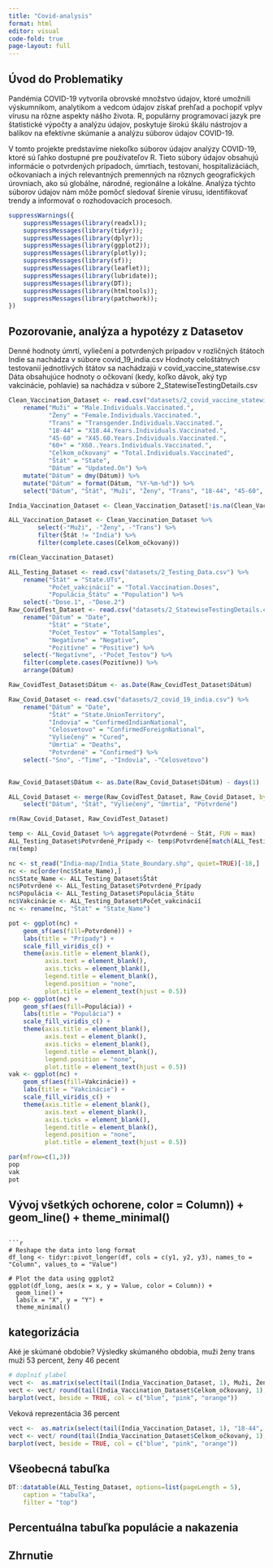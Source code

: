 ```yaml
---
title: "Covid-analysis"
format: html
editor: visual
code-fold: true
page-layout: full
---
```


## Úvod do Problematiky

Pandémia COVID-19 vytvorila obrovské množstvo údajov, ktoré umožnili výskumníkom, analytikom a vedcom údajov získať prehľad a pochopiť vplyv vírusu na rôzne aspekty nášho života. R, populárny programovací jazyk pre štatistické výpočty a analýzu údajov, poskytuje širokú škálu nástrojov a balíkov na efektívne skúmanie a analýzu súborov údajov COVID-19.

V tomto projekte predstavíme niekoľko súborov údajov analýzy COVID-19, ktoré sú ľahko dostupné pre používateľov R. Tieto súbory údajov obsahujú informácie o potvrdených prípadoch, úmrtiach, testovaní, hospitalizáciách, očkovaniach a iných relevantných premenných na rôznych geografických úrovniach, ako sú globálne, národné, regionálne a lokálne. Analýza týchto súborov údajov nám môže pomôcť sledovať šírenie vírusu, identifikovať trendy a informovať o rozhodovacích procesoch.

```r
suppressWarnings({
    suppressMessages(library(readxl));
    suppressMessages(library(tidyr));
    suppressMessages(library(dplyr));
    suppressMessages(library(ggplot2));
    suppressMessages(library(plotly));
    suppressMessages(library(sf));
    suppressMessages(library(leaflet));
    suppressMessages(library(lubridate));
    suppressMessages(library(DT));
    suppressMessages(library(htmltools));
    suppressMessages(library(patchwork));
})

```

## Pozorovanie, analýza a hypotézy z Datasetov 

Denné hodnoty úmrtí, vyliečení a potvrdených prípadov v rozličných štátoch Indie sa nachádza v súbore covid_19_india.csv Hodnoty celoštátnych testovanií jednotlivých štátov sa nachádzajú v covid_vaccine_statewise.csv Dáta obsahujúce hodnoty o očkovaní (kedy, koľko dávok, aký typ vakcinácie, pohlavie) sa nachádza v súbore 2_StatewiseTestingDetails.csv

```r
Clean_Vaccination_Dataset <- read.csv("datasets/2_covid_vaccine_statewise.csv") %>%
    rename("Muži" = "Male.Individuals.Vaccinated.", 
           "Ženy" = "Female.Individuals.Vaccinated.", 
           "Trans" = "Transgender.Individuals.Vaccinated.",
           "18-44" = "X18.44.Years.Individuals.Vaccinated.",
           "45-60" = "X45.60.Years.Individuals.Vaccinated.",
           "60+" = "X60..Years.Individuals.Vaccinated.",
           "Celkom_očkovaný" = "Total.Individuals.Vaccinated",
           "Štát" = "State",
           "Dátum" = "Updated.On") %>% 
    mutate("Dátum" = dmy(Dátum)) %>%
    mutate("Dátum" = format(Dátum, "%Y-%m-%d")) %>%
    select("Dátum", "Štát", "Muži", "Ženy", "Trans", "18-44", "45-60", "60+", "Celkom_očkovaný")

India_Vaccination_Dataset <- Clean_Vaccination_Dataset[!is.na(Clean_Vaccination_Dataset$"Muži"),]

ALL_Vaccination_Dataset <- Clean_Vaccination_Dataset %>%
        select(-"Muži", -"Ženy", -"Trans") %>%
        filter(Štát != "India") %>%
        filter(complete.cases(Celkom_očkovaný))

rm(Clean_Vaccination_Dataset)
```

```r
ALL_Testing_Dataset <- read.csv("datasets/2_Testing_Data.csv") %>%
    rename("Štát" = "State.UTs",
           "Počet_vakcinácií" = "Total.Vaccination.Doses",
           "Populácia_Štátu" = "Population") %>%
    select(-"Dose.1", -"Dose.2")
Raw_CovidTest_Dataset <- read.csv("datasets/2_StatewiseTestingDetails.csv") %>%
    rename("Dátum" = "Date",
           "Štát" = "State",
           "Počet_Testov" = "TotalSamples",
           "Negatívne" = "Negative",
           "Pozitívne" = "Positive") %>%
    select(-"Negatívne", -"Počet_Testov") %>%
    filter(complete.cases(Pozitívne)) %>%
    arrange(Dátum) 

Raw_CovidTest_Dataset$Dátum <- as.Date(Raw_CovidTest_Dataset$Dátum)

Raw_Covid_Dataset <- read.csv("datasets/2_covid_19_india.csv") %>%
    rename("Dátum" = "Date", 
           "Štát" = "State.UnionTerritory",
           "Indovia" = "ConfirmedIndianNational",
           "Celosvetovo" = "ConfirmedForeignNational",
           "Vyliečený" = "Cured",
           "Úmrtia" = "Deaths",
           "Potvrdené" = "Confirmed") %>%
    select(-"Sno", -"Time", -"Indovia", -"Celosvetovo")
    

Raw_Covid_Dataset$Dátum <- as.Date(Raw_Covid_Dataset$Dátum) - days(1)

ALL_Covid_Dataset <- merge(Raw_CovidTest_Dataset, Raw_Covid_Dataset, by=c("Dátum" = "Dátum", "Štát" = "Štát"), all = TRUE) %>%      
    select("Dátum", "Štát", "Vyliečený", "Úmrtia", "Potvrdené")

rm(Raw_Covid_Dataset, Raw_CovidTest_Dataset)

```

```r
temp <- ALL_Covid_Dataset %>% aggregate(Potvrdené ~ Štát, FUN = max)
ALL_Testing_Dataset$Potvrdené_Prípady <- temp$Potvrdené[match(ALL_Testing_Dataset$Štát, temp$Štát)]
rm(temp)
```

```r
nc <- st_read("India-map/India_State_Boundary.shp", quiet=TRUE)[-18,]
nc <- nc[order(nc$State_Name),]
nc$State_Name <- ALL_Testing_Dataset$Štát 
nc$Potvrdené <- ALL_Testing_Dataset$Potvrdené_Prípady
nc$Populácia <- ALL_Testing_Dataset$Populácia_Štátu
nc$Vakcinácie <- ALL_Testing_Dataset$Počet_vakcinácií
nc <- rename(nc, "Štát" = "State_Name")
```

```r
pot <- ggplot(nc) + 
    geom_sf(aes(fill=Potvrdené)) + 
    labs(title = "Prípady") + 
    scale_fill_viridis_c() + 
    theme(axis.title = element_blank(), 
          axis.text = element_blank(), 
          axis.ticks = element_blank(),
          legend.title = element_blank(),
          legend.position = "none",
          plot.title = element_text(hjust = 0.5))
pop <- ggplot(nc) + 
    geom_sf(aes(fill=Populácia)) + 
    labs(title = "Populácia") + 
    scale_fill_viridis_c() + 
    theme(axis.title = element_blank(), 
          axis.text = element_blank(), 
          axis.ticks = element_blank(),
          legend.title = element_blank(),
          legend.position = "none",
          plot.title = element_text(hjust = 0.5))
vak <- ggplot(nc) + 
    geom_sf(aes(fill=Vakcinácie)) + 
    labs(title = "Vakcinácie") + 
    scale_fill_viridis_c() + 
    theme(axis.title = element_blank(), 
          axis.text = element_blank(), 
          axis.ticks = element_blank(),
          legend.title = element_blank(),
          legend.position = "none",
          plot.title = element_text(hjust = 0.5))
```

```r
par(mfrow=c(1,3))
pop
vak
pot
```
## Vývoj všetkých ochorene, color = Column)) + geom_line() + theme_minimal()
```

```r


# Reshape the data into long format
df_long <- tidyr::pivot_longer(df, cols = c(y1, y2, y3), names_to = "Column", values_to = "Value")

# Plot the data using ggplot2
ggplot(df_long, aes(x = x, y = Value, color = Column)) +
  geom_line() +
  labs(x = "X", y = "Y") +
  theme_minimal()
```

## kategorizácia
Aké je skúmané obdobie?
Výsledky skúmaného obdobia, muži ženy trans
muži 53 percent, ženy 46 pecent 
```r
# doplniť ylabel
vect <-  as.matrix(select(tail(India_Vaccination_Dataset, 1), Muži, Ženy, Trans)) 
vect <- vect/ round(tail(India_Vaccination_Dataset$Celkom_očkovaný, 1), 2)
barplot(vect, beside = TRUE, col = c("blue", "pink", "orange"))

```


Veková reprezentácia
36 percent
```r
vect <-  as.matrix(select(tail(India_Vaccination_Dataset, 1), "18-44", "45-60", "60+")) 
vect <- vect/ round(tail(India_Vaccination_Dataset$Celkom_očkovaný, 1), 2)
barplot(vect, beside = TRUE, col = c("blue", "pink", "orange"))
```


## Všeobecná tabuľka
```r
DT::datatable(ALL_Testing_Dataset, options=list(pageLength = 5),
    caption = "tabuľka",
    filter = "top")
```

## Percentuálna tabuľka populácie a nakazenia


## Zhrnutie